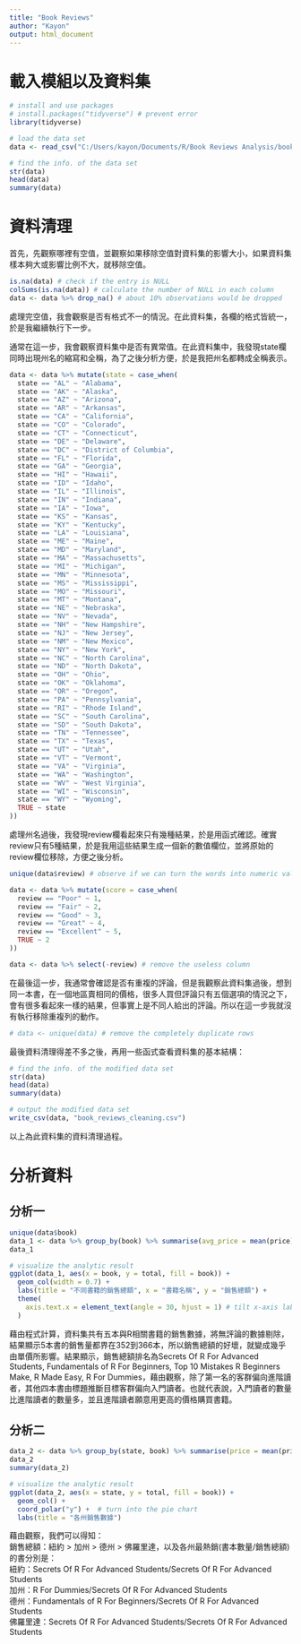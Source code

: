 ---
title: "Book Reviews"
author: "Kayon"
output: html_document
---

# 載入模組以及資料集

```{r, results = "hide"}
# install and use packages
# install.packages("tidyverse") # prevent error
library(tidyverse)
```

```{r, results = "hide"}
# load the data set
data <- read_csv("C:/Users/kayon/Documents/R/Book Reviews Analysis/book_reviews.csv")
```

```{r}
# find the info. of the data set
str(data)
head(data)
summary(data)
```

# 資料清理

首先，先觀察哪裡有空值，並觀察如果移除空值對資料集的影響大小，如果資料集樣本夠大或影響比例不大，就移除空值。

```{r}
is.na(data) # check if the entry is NULL
colSums(is.na(data)) # calculate the number of NULL in each column
data <- data %>% drop_na() # about 10% observations would be dropped
```

處理完空值，我會觀察是否有格式不一的情況。在此資料集，各欄的格式皆統一，於是我繼續執行下一步。

通常在這一步，我會觀察資料集中是否有異常值。在此資料集中，我發現state欄同時出現州名的縮寫和全稱，為了之後分析方便，於是我把州名都轉成全稱表示。

```{r}
data <- data %>% mutate(state = case_when(
  state == "AL" ~ "Alabama",
  state == "AK" ~ "Alaska",
  state == "AZ" ~ "Arizona",
  state == "AR" ~ "Arkansas",
  state == "CA" ~ "California",
  state == "CO" ~ "Colorado",
  state == "CT" ~ "Connecticut",
  state == "DE" ~ "Delaware",
  state == "DC" ~ "District of Columbia",
  state == "FL" ~ "Florida",
  state == "GA" ~ "Georgia",
  state == "HI" ~ "Hawaii",
  state == "ID" ~ "Idaho",
  state == "IL" ~ "Illinois",
  state == "IN" ~ "Indiana",
  state == "IA" ~ "Iowa",
  state == "KS" ~ "Kansas",
  state == "KY" ~ "Kentucky",
  state == "LA" ~ "Louisiana",
  state == "ME" ~ "Maine",
  state == "MD" ~ "Maryland",
  state == "MA" ~ "Massachusetts",
  state == "MI" ~ "Michigan",
  state == "MN" ~ "Minnesota",
  state == "MS" ~ "Mississippi",
  state == "MO" ~ "Missouri",
  state == "MT" ~ "Montana",
  state == "NE" ~ "Nebraska",
  state == "NV" ~ "Nevada",
  state == "NH" ~ "New Hampshire",
  state == "NJ" ~ "New Jersey",
  state == "NM" ~ "New Mexico",
  state == "NY" ~ "New York",
  state == "NC" ~ "North Carolina",
  state == "ND" ~ "North Dakota",
  state == "OH" ~ "Ohio",
  state == "OK" ~ "Oklahoma",
  state == "OR" ~ "Oregon",
  state == "PA" ~ "Pennsylvania",
  state == "RI" ~ "Rhode Island",
  state == "SC" ~ "South Carolina",
  state == "SD" ~ "South Dakota",
  state == "TN" ~ "Tennessee",
  state == "TX" ~ "Texas",
  state == "UT" ~ "Utah",
  state == "VT" ~ "Vermont",
  state == "VA" ~ "Virginia",
  state == "WA" ~ "Washington",
  state == "WV" ~ "West Virginia",
  state == "WI" ~ "Wisconsin",
  state == "WY" ~ "Wyoming",
  TRUE ~ state
))
```

處理州名過後，我發現review欄看起來只有幾種結果，於是用函式確認。確實review只有5種結果，於是我用這些結果生成一個新的數值欄位，並將原始的review欄位移除，方便之後分析。

```{r}
unique(data$review) # observe if we can turn the words into numeric values

data <- data %>% mutate(score = case_when(
  review == "Poor" ~ 1,
  review == "Fair" ~ 2,
  review == "Good" ~ 3,
  review == "Great" ~ 4,
  review == "Excellent" ~ 5,
  TRUE ~ 2
))

data <- data %>% select(-review) # remove the useless column
```

在最後這一步，我通常會確認是否有重複的評論，但是我觀察此資料集過後，想到同一本書，在一個地區賣相同的價格，很多人買但評論只有五個選項的情況之下，會有很多看起來一樣的結果，但事實上是不同人給出的評論。所以在這一步我就沒有執行移除重複列的動作。

```{r}
# data <- unique(data) # remove the completely duplicate rows
```

最後資料清理得差不多之後，再用一些函式查看資料集的基本結構：

```{r}
# find the info. of the modified data set
str(data)
head(data)
summary(data)
```

```{r}
# output the modified data set
write_csv(data, "book_reviews_cleaning.csv")
```

以上為此資料集的資料清理過程。

# 分析資料

## 分析一

```{r}
unique(data$book) 
data_1 <- data %>% group_by(book) %>% summarise(avg_price = mean(price), count = n(), total = avg_price * count, avg_score = mean(score))
data_1

# visualize the analytic result
ggplot(data_1, aes(x = book, y = total, fill = book)) + 
  geom_col(width = 0.7) +
  labs(title = "不同書籍的銷售總額", x = "書籍名稱", y = "銷售總額") +
  theme(
    axis.text.x = element_text(angle = 30, hjust = 1) # tilt x-axis labels
  )
```

藉由程式計算，資料集共有五本與R相關書籍的銷售數據，將無評論的數據剔除，結果顯示5本書的銷售量都界在352到366本，所以銷售總額的好壞，就變成幾乎由單價所影響。結果顯示，銷售總額排名為Secrets Of R For Advanced Students, Fundamentals of R For Beginners, Top 10 Mistakes R Beginners Make, R Made Easy, R For Dummies，藉由觀察，除了第一名的客群偏向進階讀者，其他四本書由標題推斷目標客群偏向入門讀者。也就代表說，入門讀者的數量比進階讀者的數量多，並且進階讀者願意用更高的價格購買書籍。

## 分析二

```{r}
data_2 <- data %>% group_by(state, book) %>% summarise(price = mean(price), count = n(), total = price * count, avg_score = mean(score))
data_2
summary(data_2)

# visualize the analytic result
ggplot(data_2, aes(x = state, y = total, fill = book)) +
  geom_col() +
  coord_polar("y") +  # turn into the pie chart
  labs(title = "各州銷售數據")
```

藉由觀察，我們可以得知：  
銷售總額：紐約 > 加州 > 德州 > 佛羅里達，以及各州最熱銷(書本數量/銷售總額)的書分別是：  
紐約：Secrets Of R For Advanced Students/Secrets Of R For Advanced Students  
加州：R For Dummies/Secrets Of R For Advanced Students  
德州：Fundamentals of R For Beginners/Secrets Of R For Advanced Students  
佛羅里達：Secrets Of R For Advanced Students/Secrets Of R For Advanced Students  

